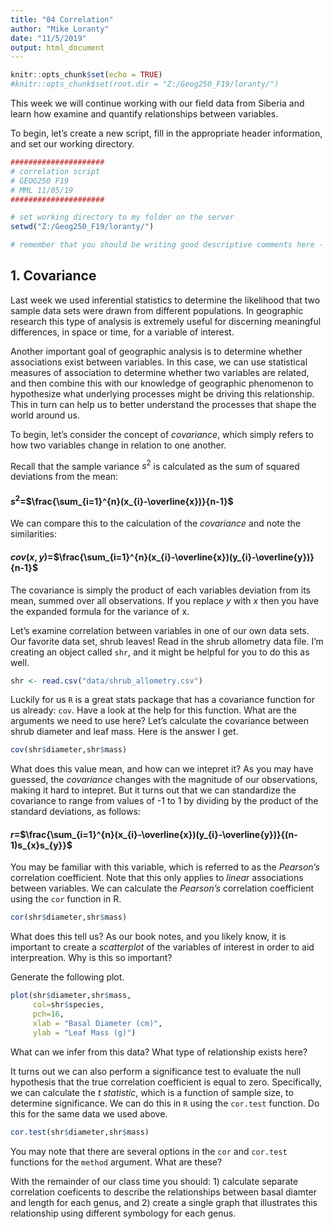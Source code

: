 ```yaml
---
title: "04 Correlation"
author: "Mike Loranty"
date: "11/5/2019"
output: html_document
---
```




```r
knitr::opts_chunk$set(echo = TRUE)
#knitr::opts_chunk$set(root.dir = "Z:/Geog250_F19/loranty/")
```

This week we will continue working with our field data from Siberia and learn how examine and quantify relationships between variables.

To begin, let's create a new script, fill in the appropriate header information, and set our working directory.
```r
#####################
# correlation script
# GEOG250 F19
# MML 11/05/19
#####################

# set working directory to my folder on the server
setwd("Z:/Geog250_F19/loranty/")

# remember that you should be writing good descriptive comments here - these are your notes!

```

## 1. Covariance

Last week we used inferential statistics to determine the likelihood that two sample data sets were drawn from different populations. In geographic research this type of analysis is extremely useful for discerning meaningful differences, in space or time, for a variable of interest. 

Another important goal of geographic analysis is to determine whether associations exist between variables. In this case, we can use statistical measures of association to determine whether two variables are related, and then combine this with our knowledge of geographic phenomenon to hypothesize what underlying processes might be driving this relationship. This in turn can help us to better understand the processes that shape the world around us. 

To begin, let's consider the concept of *covariance*, which simply refers to how two variables change in relation to one another. 

Recall that the sample variance $s^{2}$ is calculated as the sum of squared deviations from the mean: 


####   $s^{2}$=$\frac{\sum_{i=1}^{n}(x_{i}-\overline{x})}{n-1}$


We can compare this to the calculation of the *covariance* and note the similarities: 

####   $cov(x,y)$=$\frac{\sum_{i=1}^{n}(x_{i}-\overline{x})(y_{i}-\overline{y})}{n-1}$

The covariance is simply the product of each variables deviation from its mean, summed over all observations. If you replace *y* with *x* then you have the expanded formula for the variance of x. 

Let's examine correlation between variables in one of our own data sets. Our favorite data set, shrub leaves! Read in the shrub allometry data file. I'm creating an object called `shr`, and it might be helpful for you to do this as well. 

```r
shr <- read.csv("data/shrub_allometry.csv")
```

Luckily for us `R` is a great stats package that has a covariance function for us already: `cov`. Have a look at the help for this function. What are the arguments we need to use here? Let's calculate the covariance between shrub diameter and leaf mass. Here is the answer I get. 

```r
cov(shr$diameter,shr$mass)
```

What does this value mean, and how can we intepret it? As you may have guessed, the *covariance* changes with the magnitude of our observations, making it hard to intepret. But it turns out that we can standardize the covariance to range from values of -1 to 1 by dividing by the product of the standard deviations, as follows: 


####   $r$=$\frac{\sum_{i=1}^{n}(x_{i}-\overline{x})(y_{i}-\overline{y})}{(n-1)s_{x}s_{y}}$

You may be familiar with this variable, which is referred to as the *Pearson's* correlation coefficient. Note that this only applies to *linear* associations between variables. We can calculate the *Pearson's* correlation coefficient using the `cor` function in R. 

```r
cor(shr$diameter,shr$mass)
```

What does this tell us? As our book notes, and you likely know, it is important to create a *scatterplot* of the variables of interest in order to aid interpreation. Why is this so important? 

Generate the following plot. 

```r
plot(shr$diameter,shr$mass,
     col=shr$species,
     pch=16,
     xlab = "Basal Diameter (cm)",
     ylab = "Leaf Mass (g)")

```

What can we infer from this data? What type of relationship exists here? 


It turns out we can also perform a significance test to evaluate the null hypothesis that the true correlation coefficient is equal to zero. Specifically, we can calculate the *t statistic*, which is a function of sample size, to determine significance. We can do this in `R` using the `cor.test` function. Do this for the same data we used above. 

```r
cor.test(shr$diameter,shr$mass)
```


You may note that there are several options in the `cor` and `cor.test` functions for the `method` argument. What are these? 

With the remainder of our class time you should: 1) calculate separate correlation coeficents to describe the relationships between basal diamter and length for each genus, and 2) create a single graph that illustrates this relationship using different symbology for each genus. 

